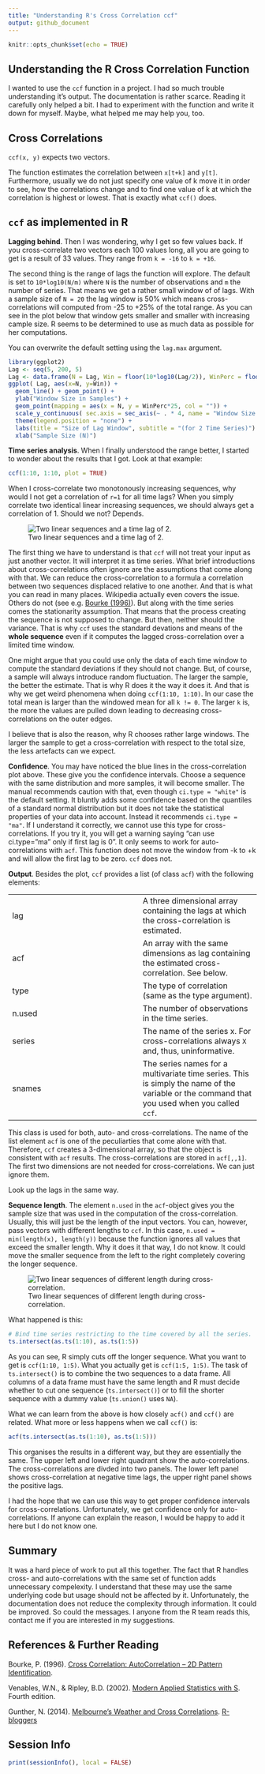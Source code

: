 ```yaml
---
title: "Understanding R's Cross Correlation ccf"
output: github_document
---
```


```r
knitr::opts_chunk$set(echo = TRUE)
```

## Understanding the R Cross Correlation Function

I wanted to use the ``ccf`` function in a project. I had so much trouble understanding it's output. The documentation is rather scarce. Reading it carefully only helped a bit. I had to experiment with the function and write it down for myself. Maybe, what helped me may help you, too.

## Cross Correlations

``ccf(x, y)`` expects two vectors.

The function estimates the correlation between ``x[t+k]`` and ``y[t]``. Furthermore, usually we do not just specify one value of k move it in order to see, how the correlations change and to find one value of k at which the correlation is highest or lowest. That is exactly what ``ccf()`` does.


## ``ccf`` as implemented in R

**Lagging behind**. Then I was wondering, why I get so few values back. If you cross-correlate two vectors each 100 values long, all you are going to get is a result of 33 values. They range from ``k = -16`` to ``k = +16``.

The second thing is the range of lags the function will explore. The default is set to ``10*log10(N/m)`` where ``N`` is the number of observations and ``m`` the number of series. That means we get a rather small window of of lags. With a sample size of ``N = 20`` the lag window is 50% which means cross-correlations will computed from -25 to +25% of the total range. As you can see in the plot below that window gets smaller and smaller with increasing cample size. R seems to be determined to use as much data as possible for her computations.

You can overwrite the default setting using the ``lag.max`` argument. 

```r
library(ggplot2)
Lag <- seq(5, 200, 5)
Lag <- data.frame(N = Lag, Win = floor(10*log10(Lag/2)), WinPerc = floor(10*log10(Lag/2))/Lag)
ggplot( Lag, aes(x=N, y=Win)) +
  geom_line() + geom_point() + 
  ylab("Window Size in Samples") +
  geom_point(mapping = aes(x = N, y = WinPerc*25, col = "")) + 
  scale_y_continuous( sec.axis = sec_axis(~ . * 4, name = "Window Size %") ) +
  theme(legend.position = "none") + 
  labs(title = "Size of Lag Window", subtitle = "(for 2 Time Series)") +
  xlab("Sample Size (N)")
```


**Time series analysis**. When I finally understood the range better, I started to wonder about the results that I got. Look at that example:

```r
ccf(1:10, 1:10, plot = TRUE)
```

When I cross-correlate two monotonously increasing sequences, why would I not get a correlation of `` r=1`` for all time lags? When you simply correlate two identical linear increasing sequences, we should always get a correlation of 1. Should we not? Depends. 

![Two linear sequences and a time lag of 2.](./pub/ccf_linear.png)


The first thing we have to understand is that ``ccf`` will not treat your input as just another vector. It will interpret it as time series. What brief introductions about cross-correlations often ignore are the assumptions that come along with that. We can reduce the cross-correlation to a formula a correlation between two sequences displaced relative to one another. And that is what you can read in many places. Wikipedia actually even covers the issue. Others do not (see e.g. [Bourke (1996)](http://paulbourke.net/miscellaneous/correlate/)). But along with the time series comes the stationarity assumption. That means that the process creating the sequence is not supposed to change. But then, neither should the variance. That is why ``ccf`` uses the standard devations and means of the **whole sequence** even if it computes the lagged cross-correlation over a limited time window.

One might argue that you could use only the data of each time window to compute the standard deviations if they should not change. But, of course, a sample will always introduce random fluctuation. The larger the sample, the better the estimate. That is why R does it the way it does it. And that is why we get weird phenomena when doing ``ccf(1:10, 1:10)``. In our case the total mean is larger than the windowed mean for all ``k != 0``. The larger ``k`` is, the more the values are pulled down leading to decreasing cross-correlations on the outer edges.

I believe that is also the reason, why R chooses rather large windows. The larger the sample to get a cross-correlation with respect to the total size, the less artefacts can we expect.

<!--
$$ 
r_t = {\sum_{t=max(1,−k)}^{min(N−t,N)} {(x_t - \bar x) \cdot (y_ {t-k} - \bar y)} 
\over 
{\sum_{t=max(1,−k)}^{min(N−t,N)}  {(x_t - \bar x)^2 \cdot \sum_{t=max(1,−k)}^{min(N−t,N)} (y_ {t-k} - \bar y)^2}}}
$$
-->

**Confidence**. You may have noticed the blue lines in the cross-correlation plot above. These give you the confidence intervals. Choose a sequence with the same distribution and more samples, it will become smaller. The manual recommends caution with that, even though ``ci.type = "white"`` is the default setting. It bluntly adds some confidence based on the quantiles of a standard normal distribution but it does not take the statistical properties of your data into account. Instead it recommends ``ci.type = "ma"``. If I understand it correctly, we cannot use this type for cross-correlations. If you try it, you will get a warning saying "can use ci.type="ma" only if first lag is 0". It only seems to work for auto-correlations with ``acf``. This function does not move the window from -k to +k and will allow the first lag to be zero. ``ccf`` does not.


**Output**. Besides the plot, ``ccf`` provides a list (of class ``acf``) with the following elements:

|            |           |
|:-----------|:----------|
| lag        | A three dimensional array containing the lags at which the cross-correlation is estimated. |
| acf        | An array with the same dimensions as lag containing the estimated cross-correlation. See below. |
| type       | The type of correlation (same as the type argument).    |
| n.used     | The number of observations in the time series. |
| series	   | The name of the series x. For cross-correlations always ``X`` and, thus, uninformative. |
| snames	   | The series names for a multivariate time series. This is simply the name of the variable or the command that you used when you called ``ccf``. |

This class is used for both, auto- and cross-correlations. The name of the list element ``acf`` is one of the peculiarties that come alone with that. Therefore, ``ccf`` creates a 3-dimensional array, so that the object is consistent with ``acf`` results. The cross-correlations are stored in ``acf[,,1]``. The first two dimensions are not needed for cross-correlations. We can just ignore them.

Look up the lags in the same way. 

**Sequence length**. The element ``n.used`` in the ``acf``-object gives you the sample size that was used in the computation of the cross-correlation. Usually, this will just be the length of the input vectors. You can, however, pass vectors with different lengths to ``ccf``. In this case, ``n.used = min(length(x), length(y))`` because the function ignores all values that exceed the smaller length. Why it does it that way, I do not know. It could move the smaller sequence from the left to the right completely covering the longer sequence.

![Two linear sequences of different length during cross-correlation.](./pub/ccf_linear_sub.png)



What happened is this:
```r
# Bind time series restricting to the time covered by all the series.
ts.intersect(as.ts(1:10), as.ts(1:5))
```

As you can see, R simply cuts off the longer sequence. What you want to get is ``ccf(1:10, 1:5)``. What you actually get is ``ccf(1:5, 1:5)``. The task of ``ts.intersect()`` is to combine the two sequences to a data frame. All columns of a data frame must have the same length and R must decide whether to cut one sequence (``ts.intersect()``) or to fill the shorter sequence with a dummy value (``ts.union()`` uses ``NA``).

What we can learn from the above is how closely ``acf()`` and ``ccf()`` are related. What more or less happens when we call ``ccf()`` is:

```r
acf(ts.intersect(as.ts(1:10), as.ts(1:5)))
```

This organises the results in a different way, but they are essentially the same. The upper left and lower right quadrant show the auto-correlations. The cross-correlations are divded into two panels. The lower left panel shows cross-correlation at negative time lags, the upper right panel shows the positive lags.

I had the hope that we can use this way to get proper confidence intervals for cross-correlations. Unfortunately, we get confidence only for auto-correlations. If anyone can explain the reason, I would be happy to add it here but I do not know one.




## Summary

It was a hard piece of work to put all this together. The fact that R handles cross- and auto-correlations with the same set of function adds unnecessary compelexity. I understand that these may use the same underlying code but usage should not be affected by it. Unfortunately,  the documentation does not reduce the complexity through information. It could be improved. So could the messages. I anyone from the R team reads this, contact me if you are interested in my suggestions.



## References & Further Reading

Bourke, P. (1996). [Cross Correlation: AutoCorrelation -- 2D Pattern Identification](http://paulbourke.net/miscellaneous/correlate/).

Venables, W.N., & Ripley, B.D. (2002). [Modern Applied Statistics with S](https://www.springer.com/gp/book/9780387954578). Fourth edition.

Gunther, N. (2014). [Melbourne’s Weather and Cross Correlations](https://www.r-bloggers.com/melbournes-weather-and-cross-correlations/). [R-bloggers](https://www.r-bloggers.com/)



## Session Info

```r
print(sessionInfo(), local = FALSE)
```
